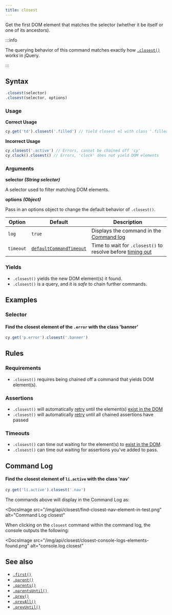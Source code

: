 ```yaml
---
title: closest
---
```


Get the first DOM element that matches the selector (whether it be itself or one
of its ancestors).

:::info

The querying behavior of this command matches exactly how
[`.closest()`](http://api.jquery.com/closest) works in jQuery.

:::

## Syntax

```javascript
.closest(selector)
.closest(selector, options)
```

### Usage

**<Icon name="check-circle" color="green" /> Correct Usage**

```javascript
cy.get('td').closest('.filled') // Yield closest el with class '.filled'
```

**<Icon name="exclamation-triangle" color="red" /> Incorrect Usage**

```javascript
cy.closest('.active') // Errors, cannot be chained off 'cy'
cy.clock().closest() // Errors, 'clock' does not yield DOM elements
```

### Arguments

**<Icon name="angle-right" /> selector** **_(String selector)_**

A selector used to filter matching DOM elements.

**<Icon name="angle-right" /> options** **_(Object)_**

Pass in an options object to change the default behavior of `.closest()`.

| Option    | Default                                                              | Description                                                                              |
| --------- | -------------------------------------------------------------------- | ---------------------------------------------------------------------------------------- |
| `log`     | `true`                                                               | Displays the command in the [Command log](/guides/core-concepts/cypress-app#Command-Log) |
| `timeout` | [`defaultCommandTimeout`](/guides/references/configuration#Timeouts) | Time to wait for `.closest()` to resolve before [timing out](#Timeouts)                  |

### Yields [<Icon name="question-circle"/>](/guides/core-concepts/introduction-to-cypress#Subject-Management)

- `.closest()` yields the new DOM element(s) it found.
- `.closest()` is a query, and it is _safe_ to chain further commands.

## Examples

### Selector

#### Find the closest element of the `.error` with the class 'banner'

```javascript
cy.get('p.error').closest('.banner')
```

## Rules

### Requirements [<Icon name="question-circle"/>](/guides/core-concepts/introduction-to-cypress#Chains-of-Commands)

- `.closest()` requires being chained off a command that yields DOM element(s).

### Assertions [<Icon name="question-circle"/>](/guides/core-concepts/introduction-to-cypress#Assertions)

- `.closest()` will automatically [retry](/guides/core-concepts/retry-ability)
  until the element(s)
  [exist in the DOM](/guides/core-concepts/introduction-to-cypress#Default-Assertions)</li><li>`.closest()`
  will automatically [retry](/guides/core-concepts/retry-ability) until all
  chained assertions have passed

### Timeouts [<Icon name="question-circle"/>](/guides/core-concepts/introduction-to-cypress#Timeouts)

- `.closest()` can time out waiting for the element(s) to
  [exist in the DOM](/guides/core-concepts/introduction-to-cypress#Default-Assertions).</li><li>`.closest()`
  can time out waiting for assertions you've added to pass.

## Command Log

#### Find the closest element of `li.active` with the class 'nav'

```javascript
cy.get('li.active').closest('.nav')
```

The commands above will display in the Command Log as:

<DocsImage
  src="/img/api/closest/find-closest-nav-element-in-test.png"
  alt="Command Log closest"
></DocsImage>

When clicking on the `closest` command within the command log, the console
outputs the following:

<DocsImage
  src="/img/api/closest/closest-console-logs-elements-found.png"
  alt="console.log closest"
></DocsImage>

## See also

- [`.first()`](/api/commands/first)
- [`.parent()`](/api/commands/parent)
- [`.parents()`](/api/commands/parents)
- [`.parentsUntil()`](/api/commands/parentsuntil)
- [`.prev()`](/api/commands/prev)
- [`.prevAll()`](/api/commands/prevall)
- [`.prevUntil()`](/api/commands/prevuntil)
